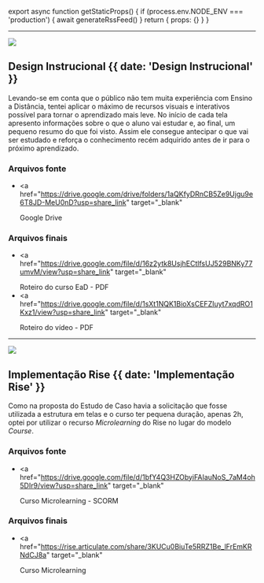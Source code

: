 
export async function getStaticProps() {
  if (process.env.NODE_ENV === 'production') {
    await generateRssFeed()
  }
  return { props: {} }
}

---

![](@/images/design_instrucional.png)

## Design Instrucional {{ date: 'Design Instrucional' }}

Levando-se em conta que o público não tem muita experiência com Ensino a Distância, tentei aplicar o máximo de recursos visuais e interativos possível para tornar o aprendizado mais leve. No início de cada tela apresento informações sobre o que o aluno vai estudar e, ao final, um pequeno resumo do que foi visto. Assim ele consegue antecipar o que vai ser estudado e reforça o conhecimento recém adquirido antes de ir para o próximo aprendizado.

### <SparkleIcon /> Arquivos fonte

- <a
    href="https://drive.google.com/drive/folders/1aQKfyDRnCB5Ze9Ujgu9e6T8JD-MeU0nD?usp=share_link"
    target="_blank"
  >
    Google Drive
  </a>

### <SparkleIcon /> Arquivos finais

- <a
    href="https://drive.google.com/file/d/16z2ytk8UsjhECtlfsUJ529BNKy77umvM/view?usp=share_link"
    target="_blank"
  >
    Roteiro do curso EaD - PDF
  </a>
- <a
    href="https://drive.google.com/file/d/1sXt1NQK1BioXsCEFZIuyt7xqdRO1Kxz1/view?usp=share_link"
    target="_blank"
  >
    Roteiro do vídeo - PDF
  </a>

---

![](@/images/implementacao_rise.png)

## Implementação Rise {{ date: 'Implementação Rise' }}

Como na proposta do Estudo de Caso havia a solicitação que fosse utilizada a estrutura em telas e o curso ter pequena duração, apenas 2h, optei por utilizar o recurso <i>Microlearning</i> do Rise no lugar do modelo <i>Course</i>.

### <SparkleIcon /> Arquivos fonte

- <a
    href="https://drive.google.com/file/d/1bfY4Q3HZObyiFAIauNoS_7aM4oh5DIr9/view?usp=share_link"
    target="_blank"
  >
    Curso Microlearning - SCORM
  </a>

### <SparkleIcon /> Arquivos finais

- <a
    href="https://rise.articulate.com/share/3KUCu0BiuTe5RRZ1Be_lFrEmKRNdCJ8a"
    target="_blank"
  >
    Curso Microlearning
  </a>
